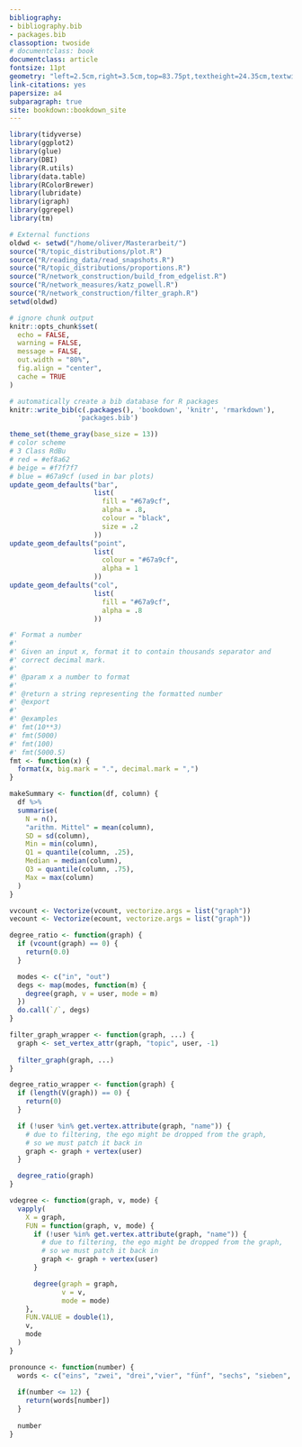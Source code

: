 ```yaml
--- 
bibliography:
- bibliography.bib
- packages.bib
classoption: twoside
# documentclass: book
documentclass: article
fontsize: 11pt
geometry: "left=2.5cm,right=3.5cm,top=83.75pt,textheight=24.35cm,textwidth=15cm,a4paper,headheight=13.6pt,twoside=true"
link-citations: yes
papersize: a4
subparagraph: true
site: bookdown::bookdown_site
---
```

\cleardoublepage
<!-- Arabische Seitenzahlen -->
\pagenumbering{arabic}
\setcounter{page}{1}
<!-- Geändertes Format für Seitenränder, arabische Seitenzahlen -->
\fancyhead[LE,RO]{\rightmark}
\fancyhead[LO,RE]{\leftmark}
\fancyfoot[LE,RO]{\thepage}

```r
library(tidyverse)
library(ggplot2)
library(glue)
library(DBI)
library(R.utils)
library(data.table)
library(RColorBrewer)
library(lubridate)
library(igraph)
library(ggrepel)
library(tm)

# External functions
oldwd <- setwd("/home/oliver/Masterarbeit/")
source("R/topic_distributions/plot.R")
source("R/reading_data/read_snapshots.R")
source("R/topic_distributions/proportions.R")
source("R/network_construction/build_from_edgelist.R")
source("R/network_measures/katz_powell.R")
source("R/network_construction/filter_graph.R")
setwd(oldwd)

# ignore chunk output
knitr::opts_chunk$set(
  echo = FALSE,
  warning = FALSE,
  message = FALSE,
  out.width = "80%",
  fig.align = "center",
  cache = TRUE
)

# automatically create a bib database for R packages
knitr::write_bib(c(.packages(), 'bookdown', 'knitr', 'rmarkdown'),
                 'packages.bib')
```

```r

theme_set(theme_gray(base_size = 13))
# color scheme
# 3 Class RdBu
# red = #ef8a62
# beige = #f7f7f7
# blue = #67a9cf (used in bar plots)
update_geom_defaults("bar",
                     list(
                       fill = "#67a9cf",
                       alpha = .8,
                       colour = "black",
                       size = .2
                     ))
update_geom_defaults("point",
                     list(
                       colour = "#67a9cf",
                       alpha = 1
                     ))
update_geom_defaults("col",
                     list(
                       fill = "#67a9cf",
                       alpha = .8
                     ))
```

```r
#' Format a number
#'
#' Given an input x, format it to contain thousands separator and 
#' correct decimal mark.
#'
#' @param x a number to format
#'
#' @return a string representing the formatted number
#' @export
#'
#' @examples
#' fmt(10**3)
#' fmt(5000)
#' fmt(100)
#' fmt(5000.5)
fmt <- function(x) {
  format(x, big.mark = ".", decimal.mark = ",")
}

makeSummary <- function(df, column) {
  df %>% 
  summarise(
    N = n(),
    "arithm. Mittel" = mean(column),
    SD = sd(column),
    Min = min(column),
    Q1 = quantile(column, .25),
    Median = median(column),
    Q3 = quantile(column, .75),
    Max = max(column)
  )
}

vvcount <- Vectorize(vcount, vectorize.args = list("graph"))
vecount <- Vectorize(ecount, vectorize.args = list("graph"))

degree_ratio <- function(graph) {
  if (vcount(graph) == 0) {
    return(0.0)
  }

  modes <- c("in", "out")
  degs <- map(modes, function(m) {
    degree(graph, v = user, mode = m)
  })
  do.call(`/`, degs)
}

filter_graph_wrapper <- function(graph, ...) {
  graph <- set_vertex_attr(graph, "topic", user, -1)
  
  filter_graph(graph, ...)
}

degree_ratio_wrapper <- function(graph) {
  if (length(V(graph)) == 0) {
    return(0)
  }

  if (!user %in% get.vertex.attribute(graph, "name")) {
    # due to filtering, the ego might be dropped from the graph,
    # so we must patch it back in
    graph <- graph + vertex(user)
  }

  degree_ratio(graph)
}

vdegree <- function(graph, v, mode) {
  vapply(
    X = graph,
    FUN = function(graph, v, mode) {
      if (!user %in% get.vertex.attribute(graph, "name")) {
        # due to filtering, the ego might be dropped from the graph,
        # so we must patch it back in
        graph <- graph + vertex(user)
      }

      degree(graph = graph,
             v = v,
             mode = mode)
    },
    FUN.VALUE = double(1),
    v,
    mode
  )
}

pronounce <- function(number) {
  words <- c("eins", "zwei", "drei","vier", "fünf", "sechs", "sieben", "acht", "neun", "zehn", "elf", "zwölf")
  
  if(number <= 12) {
    return(words[number])
  }
  
  number
}
```
